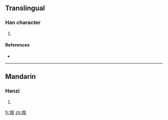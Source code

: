 ==Translingual==

===Han character===
{{Han char|rn=86|rad=火|as=10|sn=14|four=|canj=火心山山 (FPUU)}}

# {{defn|Han|sort=火10}}

====References====
* {{Han ref|kx=0678.230|dkj=19270|hdz=32224.050|uh=717C|ud=29052}}

----

==Mandarin==

===Hanzi===
{{cmn-hanzi|pin=[[chǎo]] ([[chao3]])|wg=ch'ao<sup>3</sup>}}

# {{defn|Mandarin|sort=火10}}

[[fr:煼]]
[[zh:煼]]